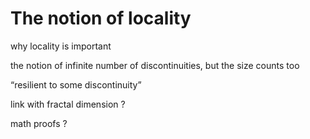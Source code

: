 # The notion of locality {#sec-why}

why locality is important

the notion of infinite number of discontinuities, but the size counts too

"resilient to some discontinuity"

link with fractal dimension ?

math proofs ?